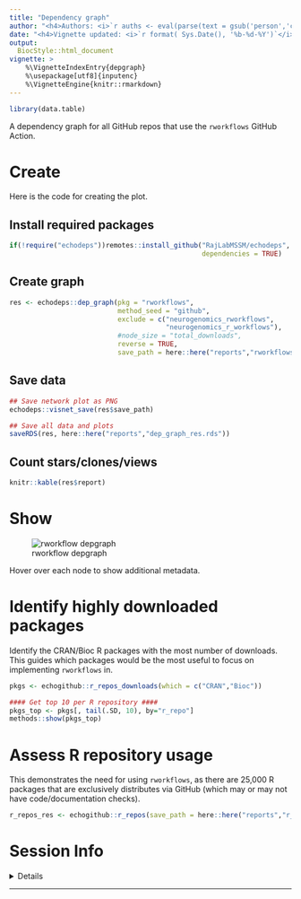 ```yaml
---
title: "Dependency graph" 
author: "<h4>Authors: <i>`r auths <- eval(parse(text = gsub('person','c',read.dcf('../DESCRIPTION', fields = 'Authors@R'))));paste(auths[names(auths)=='given'],auths[names(auths)=='family'], collapse = ', ')`</i></h4>" 
date: "<h4>Vignette updated: <i>`r format( Sys.Date(), '%b-%d-%Y')`</i></h4>"
output:
  BiocStyle::html_document
vignette: >
    %\VignetteIndexEntry{depgraph} 
    %\usepackage[utf8]{inputenc}
    %\VignetteEngine{knitr::rmarkdown}
---
```


```r
library(data.table)
```

A dependency graph for all GitHub repos that use the `rworkflows` GitHub Action.

# Create

Here is the code for creating the plot.

## Install required packages

``` r
if(!require("echodeps"))remotes::install_github("RajLabMSSM/echodeps",
                                                dependencies = TRUE)
```

## Create graph

``` r
res <- echodeps::dep_graph(pkg = "rworkflows",
                           method_seed = "github",
                           exclude = c("neurogenomics_rworkflows",
                                       "neurogenomics_r_workflows"),
                           #node_size = "total_downloads", 
                           reverse = TRUE,
                           save_path = here::here("reports","rworkflows_depgraph.html")) 
```

## Save data

``` r
## Save network plot as PNG
echodeps::visnet_save(res$save_path)

## Save all data and plots
saveRDS(res, here::here("reports","dep_graph_res.rds"))
```

## Count stars/clones/views

``` r
knitr::kable(res$report)
```

# Show

![rworkflow depgraph](https://github.com/neurogenomics/rworkflows/raw/master/reports/rworkflows_depgraph.png)

Hover over each node to show additional metadata.


<!-- ```{r fig.height=20, fig.width=20} -->
<!-- htmltools::includeHTML("https://github.com/neurogenomics/rworkflows/raw/master/reports/rworkflows_depgraph.html") -->

<!-- ``` -->

# Identify highly downloaded packages

Identify the CRAN/Bioc R packages with the most number of downloads. This guides which packages would be the most useful to focus on implementing `rworkflows` in.

```r
pkgs <- echogithub::r_repos_downloads(which = c("CRAN","Bioc"))

#### Get top 10 per R repository ####
pkgs_top <- pkgs[, tail(.SD, 10), by="r_repo"] 
methods::show(pkgs_top)
```

# Assess R repository usage

This demonstrates the need for using `rworkflows`, as there are 25,000 R packages that are exclusively distributes via GitHub (which may or may not have code/documentation checks).

```r
r_repos_res <- echogithub::r_repos(save_path = here::here("reports","r_repos_upset.pdf"), width=12)
```

# Session Info

<details>

```r
utils::sessionInfo()
```

</details>

<hr>
